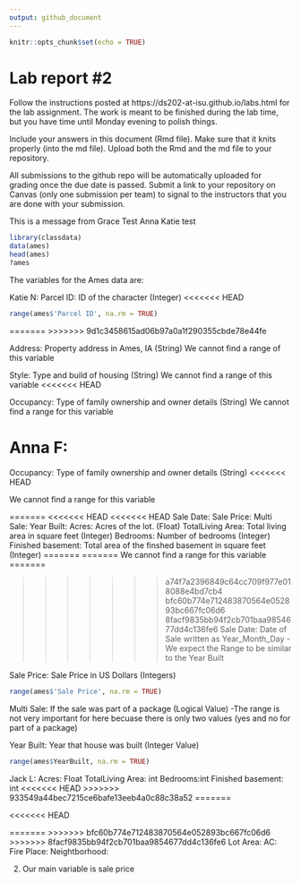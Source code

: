 ```yaml
---
output: github_document
---
```


<!-- README.md is generated from README.Rmd. Please edit the README.Rmd file -->


```r
knitr::opts_chunk$set(echo = TRUE)
```

# Lab report #2

Follow the instructions posted at https://ds202-at-isu.github.io/labs.html for the lab assignment. The work is meant to be finished during the lab time, but you have time until Monday evening to polish things.

Include your answers in this document (Rmd file). Make sure that it knits properly (into the md file). Upload both the Rmd and the md file to your repository.  

All submissions to the github repo will be automatically uploaded for grading once the due date is passed.
Submit a link to your repository on Canvas (only one submission per team) to signal to the instructors that you are done with your submission.


This is a message from Grace
Test Anna
Katie test


```r

library(classdata)
data(ames)
head(ames)
?ames

```





The variables for the Ames data are:

Katie N:
Parcel ID: ID of the character (Integer) 
<<<<<<< HEAD
```r
range(ames$'Parcel ID', na.rm = TRUE)
```

=======
>>>>>>> 9d1c3458615ad06b97a0a1f290355cbde78e44fe

Address: Property address in Ames, IA (String)
We cannot find a range of this variable

Style: Type and build of housing (String)
We cannot find a range of this variable
<<<<<<< HEAD

Occupancy: Type of family ownership and owner details (String)
We cannot find a range for this variable


Anna F:
=======
Occupancy: Type of family ownership and owner details (String)
<<<<<<< HEAD

We cannot find a range for this variable



=======
<<<<<<< HEAD
<<<<<<< HEAD
Sale Date: 
Sale Price: 
Multi Sale:
Year Built:
Acres: Acres of the lot. (Float)
TotalLiving Area: Total living area in square feet (Integer)
Bedrooms: Number of bedrooms (Integer)
Finished basement: Total area of the finshed basement in square feet (Integer)
=======
=======
We cannot find a range for this variable
=======

>>>>>>> a74f7a2396849c64cc709f977e018088e4bd7cb4
>>>>>>> bfc60b774e712483870564e052893bc667fc06d6
>>>>>>> 8facf9835bb94f2cb701baa9854677dd4c136fe6
Sale Date: Date of Sale written as Year_Month_Day
-We expect the Range to be similar to the Year Built

Sale Price: Sale Price in US Dollars (Integers)
```r
range(ames$'Sale Price', na.rm = TRUE)

```

Multi Sale: If the sale was part of a package (Logical Value)
-The range is not very important for here becuase there is only two values (yes and no for part of a package)

Year Built: Year that house was built (Integer Value)
```r
range(ames$YearBuilt, na.rm = TRUE)

```

Jack L:
Acres: Float
TotalLiving Area: int
Bedrooms:int
Finished basement: int
<<<<<<< HEAD
>>>>>>> 933549a44bec7215ce6bafe13eeb4a0c88c38a52
=======

<<<<<<< HEAD

=======
>>>>>>> bfc60b774e712483870564e052893bc667fc06d6
>>>>>>> 8facf9835bb94f2cb701baa9854677dd4c136fe6
Lot Area:
AC:
Fire Place:
Neightborhood:


2. Our main variable is sale price


